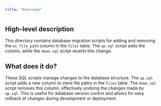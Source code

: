 ```yaml
---
title: "Overview"
---
```


## High-level description
This directory contains database migration scripts for adding and removing the `oc_file_path` column in the `files` table. The `up.sql` script adds the column, while the `down.sql` script reverts this change.

## What does it do?
These SQL scripts manage changes to the database structure. The `up.sql` script adds a new column to store file paths in the `files` table. The `down.sql` script removes this column, effectively undoing the changes made by `up.sql`. This is useful for database version control and allows for easy rollback of changes during development or deployment. 
